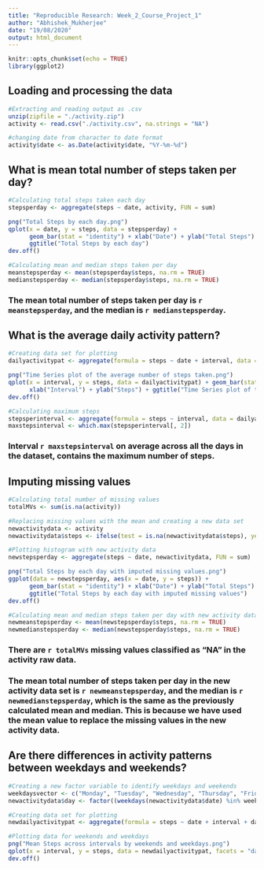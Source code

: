 ---
title: "Reproducible Research: Week_2_Course_Project_1"
author: "Abhishek_Mukherjee"
date: "19/08/2020"
output: html_document
---


```{r setup, include=FALSE}
knitr::opts_chunk$set(echo = TRUE)
library(ggplot2)
```




## **Loading and processing the data**

```{r load}
#Extracting and reading output as .csv
unzip(zipfile = "./activity.zip")
activity <- read.csv("./activity.csv", na.strings = "NA")

#changing date from character to date format
activity$date <- as.Date(activity$date, "%Y-%m-%d")
```




## **What is mean total number of steps taken per day?**

```{r steps}
#Calculating total steps taken each day
stepsperday <- aggregate(steps ~ date, activity, FUN = sum)

png("Total Steps by each day.png")
qplot(x = date, y = steps, data = stepsperday) +  
      geom_bar(stat = "identity") + xlab("Date") + ylab("Total Steps") + 
      ggtitle("Total Steps by each day")
dev.off()

#Calculating mean and median steps taken per day
meanstepsperday <- mean(stepsperday$steps, na.rm = TRUE)
medianstepsperday <- median(stepsperday$steps, na.rm = TRUE)
```

### The mean total number of steps taken per day is `r meanstepsperday`, and the median is `r medianstepsperday`.




## **What is the average daily activity pattern?**

```{r activitypattern}
#Creating data set for plotting
dailyactivitypat <- aggregate(formula = steps ~ date + interval, data = activity, FUN = mean)

png("Time Series plot of the average number of steps taken.png")
qplot(x = interval, y = steps, data = dailyactivitypat) + geom_bar(stat = "identity") + 
      xlab("Interval") + ylab("Steps") + ggtitle("Time Series plot of the average number of steps taken")
dev.off()

#Calculating maximum steps
stepsperinterval <- aggregate(formula = steps ~ interval, data = dailyactivitypat, FUN = sum)
maxstepsinterval <- which.max(stepsperinterval[, 2])
```

### Interval `r maxstepsinterval` on average across all the days in the dataset, contains the maximum number of steps.




## **Imputing missing values**

```{r missingvalues}
#Calculating total number of missing values
totalMVs <- sum(is.na(activity))

#Replacing missing values with the mean and creating a new data set
newactivitydata <- activity
newactivitydata$steps <- ifelse(test = is.na(newactivitydata$steps), yes = mean(newactivitydata$steps, na.rm = TRUE), no = newactivitydata$steps)

#Plotting histogram with new activity data
newstepsperday <- aggregate(steps ~ date, newactivitydata, FUN = sum)

png("Total Steps by each day with imputed missing values.png")
ggplot(data = newstepsperday, aes(x = date, y = steps)) +  
      geom_bar(stat = "identity") + xlab("Date") + ylab("Total Steps") + 
      ggtitle("Total Steps by each day with imputed missing values")
dev.off()

#Calculating mean and median steps taken per day with new activity data
newmeanstepsperday <- mean(newstepsperday$steps, na.rm = TRUE)
newmedianstepsperday <- median(newstepsperday$steps, na.rm = TRUE)
```

### There are `r totalMVs` missing values classified as "NA" in the activity raw data.

### The mean total number of steps taken per day in the new activity data set is `r newmeanstepsperday`, and the median is `r newmedianstepsperday`, which is the same as the previously calculated mean and median. This is because we have used the mean value to replace the missing values in the new activity data.




## **Are there differences in activity patterns between weekdays and weekends?**

```{r weekday_weekend_activity_pattern}
#Creating a new factor variable to identify weekdays and weekends
weekdaysvector <- c("Monday", "Tuesday", "Wednesday", "Thursday", "Friday")
newactivitydata$day <- factor((weekdays(newactivitydata$date) %in% weekdaysvector), levels = c(FALSE, TRUE), labels = c("weekend", "weekday"))

#Creating data set for plotting
newdailyactivitypat <- aggregate(formula = steps ~ date + interval + day, data = newactivitydata, FUN = mean)

#Plotting data for weekends and weekdays
png("Mean Steps across intervals by weekends and weekdays.png")
qplot(x = interval, y = steps, data = newdailyactivitypat, facets = "day") + geom_line() + xlab("Intervals") + ylab("Mean Steps") + ggtitle("Mean Steps across intervals by weekends and weekdays")
dev.off()
```


